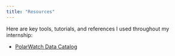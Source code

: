```yaml
---
title: "Resources"
---
```


Here are key tools, tutorials, and references I used throughout my internship:

- [PolarWatch Data Catalog](https://polarwatch.noaa.gov)
